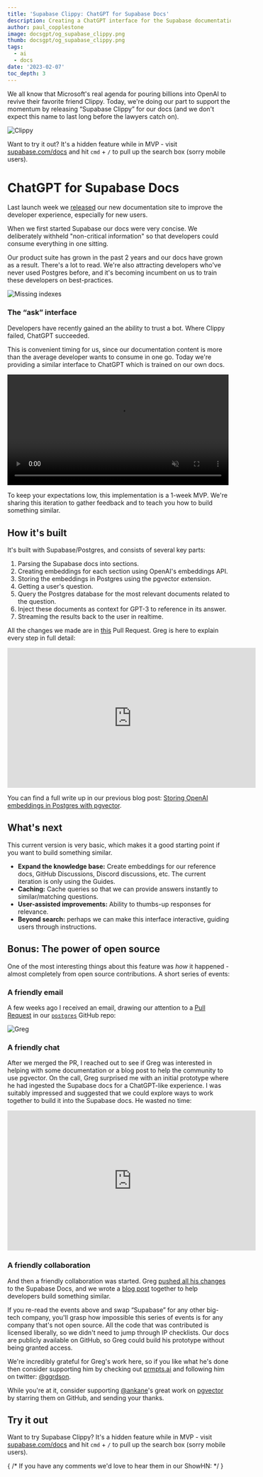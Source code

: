 ```yaml
---
title: 'Supabase Clippy: ChatGPT for Supabase Docs'
description: Creating a ChatGPT interface for the Supabase documentation.
author: paul_copplestone
image: docsgpt/og_supabase_clippy.png
thumb: docsgpt/og_supabase_clippy.png
tags:
  - ai
  - docs
date: '2023-02-07'
toc_depth: 3
---
```


We all know that Microsoft's real agenda for pouring billions into OpenAI to revive their favorite friend Clippy.
Today, we're doing our part to support the momentum by releasing “Supabase Clippy” for our docs (and we don't expect this name to last long before the lawyers catch on). 

![Clippy](/images/blog/docsgpt/clippy.png)



Want to try it out? It's a hidden feature while in MVP - visit [supabase.com/docs](/docs) and hit `cmd` + `/` to pull up the search box (sorry mobile users).

# ChatGPT for Supabase Docs

Last launch week we [released](/blog/new-supabase-docs-built-with-nextjs) our new documentation site to improve the developer experience, especially for new users.

When we first started Supabase our docs were very concise. We deliberately withheld "non-critical information" so that developers could consume everything in one sitting. 

Our product suite has grown in the past 2 years and our docs have grown as a result. There's a lot to read. We're also attracting developers who've never used Postgres before, and it's becoming incumbent on us to train these developers on best-practices.

![Missing indexes](/images/blog/docsgpt/indexes.png)

### The “ask” interface

Developers have recently gained an the ability to trust a bot. Where Clippy failed, ChatGPT succeeded. 

This is convenient timing for us, since our documentation content is more than the average developer wants to consume in one go. Today we're providing a similar interface to ChatGPT which is trained on our own docs.

<video width="99%" autoPlay="" loop="" muted="" playsInline="" controls="true">
  <source src="/images/blog/embeddings/embeddings.mp4" type="video/mp4" />
</video>

To keep your expectations low, this implementation is a 1-week MVP. We're sharing this iteration to gather feedback and to teach you how to build something similar. 

## How it's built

It's built with Supabase/Postgres, and consists of several key parts:

1. Parsing the Supabase docs into sections.
2. Creating embeddings for each section using OpenAI's embeddings API.
3. Storing the embeddings in Postgres using the pgvector extension.
4. Getting a user's question.
5. Query the Postgres database for the most relevant documents related to the question.
6. Inject these documents as context for GPT-3 to reference in its answer.
7. Streaming the results back to the user in realtime.

All the changes we made are in [this](https://github.com/supabase/supabase/pull/12056) Pull Request. Greg is here to explain every step in full detail:

<iframe
  width="560"
  height="315"
  src="https://www.youtube-nocookie.com/embed/Yhtjd7yGGGA"
  title="ClippyGPT"
  frameborder="0"
  allow="accelerometer; autoplay; clipboard-write; encrypted-media; gyroscope; picture-in-picture"
  allowfullscreen
></iframe>

You can find a full write up in our previous blog post: [Storing OpenAI embeddings in Postgres with pgvector](https://supabase.com/blog/openai-embeddings-postgres-vector).

## What's next

This current version is very basic, which makes it a good starting point if you want to build something similar. 

- **Expand the knowledge base:** Create embeddings for our reference docs, GitHub Discussions, Discord discussions, etc. The current iteration is only using the Guides.
- **Caching:** Cache queries so that we can provide answers instantly to similar/matching questions.
- **User-assisted improvements:** Ability to thumbs-up responses for relevance.
- **Beyond search:** perhaps we can make this interface interactive, guiding users through instructions.

## Bonus: The power of open source

One of the most interesting things about this feature was *how* it happened - almost completely from open source contributions. A short series of events:

### A friendly email

A few weeks ago I received an email, drawing our attention to a [Pull Request](https://github.com/supabase/postgres/pull/472) in our [`postgres`](https://github.com/supabase/postgres) GitHub repo:

![Greg](/images/blog/docsgpt/greg.png)


### A friendly chat

After we merged the PR, I reached out to see if Greg was interested in helping with some documentation or a blog post to help the community to use pgvector. On the call, Greg surprised me with an initial prototype where he had ingested the Supabase docs for a ChatGPT-like experience. I was suitably impressed and suggested that we could explore ways to work together to build it into the Supabase docs. He wasted no time:

<iframe
  width="560"
  height="315"
  src="https://www.loom.com/embed/277e04a5242849c2aae18806350971ce"
  title="ClippyGPT"
  frameborder="0"
  allow="accelerometer; autoplay; clipboard-write; encrypted-media; gyroscope; picture-in-picture"
  allowfullscreen
></iframe>

### A friendly collaboration

And then a friendly collaboration was started. Greg [pushed all his changes](https://github.com/supabase/supabase/pull/12056) to the Supabase Docs, and we wrote a [blog post](/blog/openai-embeddings-postgres-vector) together to help developers build something similar.

If you re-read the events above and swap “Supabase” for any other big-tech company, you'll grasp how impossible this series of events is for any company that's not open source. All the code that was contributed is licensed liberally, so we didn't need to jump through IP checklists. Our docs are publicly available on GitHub, so Greg could build his prototype without being granted access. 

We're incredibly grateful for Greg's work here, so if you like what he's done then consider supporting him by checking out [prmpts.ai](https://prmpts.ai/) and following him on twitter: [@ggrdson](https://twitter.com/ggrdson).

While you're at it, consider supporting [@ankane](https://github.com/ankane)'s great work on [pgvector](https://github.com/pgvector/pgvector) by starring them on GitHub, and sending your thanks.

## Try it out

Want to try Supabase Clippy? It's a hidden feature while in MVP - visit [supabase.com/docs](/docs) and hit `cmd` + `/` to pull up the search box (sorry mobile users). 

{ /* If you have any comments we'd love to hear them in our ShowHN: */ }
